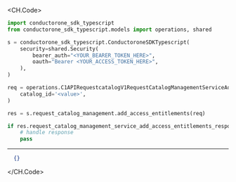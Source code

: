 
<CH.Code>
```python AddAccessEntitlements.py
import conductorone_sdk_typescript
from conductorone_sdk_typescript.models import operations, shared

s = conductorone_sdk_typescript.ConductoroneSDKTypescript(
    security=shared.Security(
        bearer_auth="<YOUR_BEARER_TOKEN_HERE>",
        oauth="Bearer <YOUR_ACCESS_TOKEN_HERE>",
    ),
)

req = operations.C1APIRequestcatalogV1RequestCatalogManagementServiceAddAccessEntitlementsRequest(
    catalog_id='<value>',
)

res = s.request_catalog_management.add_access_entitlements(req)

if res.request_catalog_management_service_add_access_entitlements_response is not None:
    # handle response
    pass

```
---

```json Example Response
  {}
```
</CH.Code>
